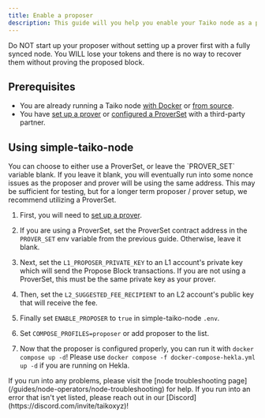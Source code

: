 ```yaml
---
title: Enable a proposer
description: This guide will you help you enable your Taiko node as a proposer.
---
```



<Aside type="danger">
Do NOT start up your proposer without setting up a prover first with a fully synced node. You WILL lose your tokens and there is no way to recover them without proving the proposed block.
</Aside>

## Prerequisites

- You are already running a Taiko node [with Docker](/guides/node-operators/run-a-taiko-node-with-docker) or [from source](/guides/node-operators/build-a-taiko-node-from-source).
- You have [set up a prover](/guides/node-operators/enable-a-prover) or [configured a ProverSet](/guides/node-operators/deploy-a-proverset) with a third-party partner.

## Using simple-taiko-node

<Aside type="caution">
You can choose to either use a ProverSet, or leave the `PROVER_SET` variable blank. If you leave it blank, you will eventually run into some nonce issues as the proposer and prover will be using the same address. This may be sufficient for testing, but for a longer term proposer / prover setup, we recommend utilizing a ProverSet.
</Aside>

<Steps>

1. First, you will need to [set up a prover](/guides/node-operators/enable-a-prover).

2. If you are using a ProverSet, set the ProverSet contract address in the `PROVER_SET` env variable from the previous guide. Otherwise, leave it blank.

3. Next, set the `L1_PROPOSER_PRIVATE_KEY` to an L1 account's private key which will send the Propose Block transactions. If you are not using a ProverSet, this must be the same private key as your prover.

4. Then, set the `L2_SUGGESTED_FEE_RECIPIENT` to an L2 account's public key that will receive the fee.

5. Finally set `ENABLE_PROPOSER` to `true` in simple-taiko-node `.env`.

6. Set `COMPOSE_PROFILES=proposer` or add proposer to the list.

7. Now that the proposer is configured properly, you can run it with `docker compose up -d`! Please use `docker compose -f docker-compose-hekla.yml up -d` if you are running on Hekla.

</Steps>

<Card title="Troubleshooting" icon="error">
    If you run into any problems, please visit the [node troubleshooting page](/guides/node-operators/node-troubleshooting) for help.
    If you run into an error that isn't yet listed, please reach out in our [Discord](https://discord.com/invite/taikoxyz)!
</Card>
